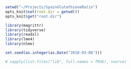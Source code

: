 ```r
setwd("~/Projects/SpainGlutathioneRatio")
opts_knit$set(root.dir = getwd())
opts_knit$get("root.dir")
```

```r
library(magrittr)
library(tidyverse)
library(readxl)
library(lme4)
library(nlme)

set.seed(as.integer(as.Date("2018-03-08")))

# sapply(list.files("lib", full.names = TRUE), source)
```
